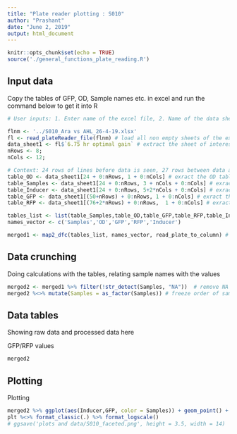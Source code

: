 ```yaml
---
title: "Plate reader plotting : S010"
author: "Prashant"
date: "June 2, 2019"
output: html_document
---
```


```r
knitr::opts_chunk$set(echo = TRUE)
source('./general_functions_plate_reading.R')
```

## Input data


Copy the tables of GFP, OD, Sample names etc. in excel and run the command below to get it into R

```r
# User inputs: 1. Enter name of the excel file, 2. Name of the data sheet(S) 3. number of rows and columns in plate reader data 4. Title for plots #comment (file name starts in the previous directory of this Rproject)

flnm <- '../S010_Ara vs AHL_26-4-19.xlsx'
fl <- read_plateReader_file(flnm) # load all non empty sheets of the excel file into fl - as a list 
data_sheet1 <- fl$`6.75 hr optimal gain` # extract the sheet of interest (sheet2 is by default the first non-empty sheet unless it was renamed)
nRows <- 8; 
nCols <- 12;

# Context: 24 rows of lines before data is seen, 27 rows between data and fluorescence values, 27 more rows till RFP values
table_OD <- data_sheet1[24 + 0:nRows, 1 + 0:nCols] # exract the OD table
table_Samples <- data_sheet1[24 + 0:nRows, 3 + nCols + 0:nCols] # exract the Sample names table
table_Inducer <- data_sheet1[24 + 0:nRows, 5+2*nCols + 0:nCols] # exract the Inducer table
table_GFP <- data_sheet1[(50+nRows) + 0:nRows, 1 + 0:nCols] # exract the GFP values
table_RFP <- data_sheet1[(76+2*nRows) + 0:nRows,  1 + 0:nCols] # exract the RFP values

tables_list <- list(table_Samples,table_OD,table_GFP,table_RFP,table_Inducer)
names_vector <- c('Samples','OD','GFP','RFP','Inducer')

merged1 <- map2_dfc(tables_list, names_vector, read_plate_to_column) # convert plate tables into columns and merge all four data types into 1 table
```

## Data crunching

Doing calculations with the tables, relating sample names with the values

```r
merged2 <- merged1 %>% filter(!str_detect(Samples, "NA"))  # remove NA samples (empty wells)
merged2 %<>% mutate(Samples = as_factor(Samples)) # freeze order of samples as in the plate - columnwise - for easy plotting
```

## Data tables

Showing raw data and processed data here

GFP/RFP values
``` r
merged2
```


## Plotting

Plotting

```r
merged2 %>% ggplot(aes(Inducer,GFP, color = Samples)) + geom_point() + facet_wrap(~Samples, scales = 'free_x') -> plt
plt %<>% format_classic(.) %>% format_logscale()
# ggsave('plots and data/S010_faceted.png', height = 3.5, width = 14)
```
